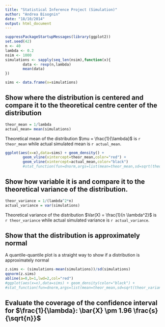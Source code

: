 ```yaml
---
title: "Statistical Inference Project (Simulation)"
author: "Andrea Bisognin"
date: "18/10/2014"
output: html_document
---
```


```r
suppressPackageStartupMessages(library(ggplot2))
set.seed(42)
n <- 40 
lambda <- 0.2
nsim <- 1000
simulations <- sapply(seq_len(nsim),function(x){
        data <- rexp(n,lambda)
        mean(data)
})

sims <- data.frame(x=simulations)
```

## Show where the distribution is centered and compare it to the theoretical centre center of the distribution 

```r
theor_mean = 1/lambda
actual_mean= mean(simulations)
```


Theoretical mean of the distribution  $\mu = \frac{1}{\lambda}$ is `r theor_mean` while actual simulated mean is `r actual_mean`.

```r
ggplot(aes(x=x),data=sims) + geom_density() +
        geom_vline(xintercept=theor_mean,color="red") + 
        geom_vline(xintercept=actual_mean,color="black") 
        #stat_function(fun=dnorm,args=list(mean=theor_mean,sd=sqrt(theor_variance)),color="green")
```



## Show how variable it is and compare it to the theoretical variance of the distribution.

```r
theor_variance = 1/(lambda^2*n)
actual_variance = var(simulations)
```


Theoretical variance of the distribution $Var(X) = \frac{1}{n \lambda^2}$ is `r theor_variance` while actual simulated variance is `r actual_variance`.

## Show that the distribution is approximately normal

A quantile-quantile plot is a straight way to show if a distribution is approximately normal

```r
z.sims <- (simulations-mean(simulations))/sd(simulations)
qqnorm(z.sims)
abline(a=0,b=1,lwd=2,col="red")
#ggplot(aes(x=x),data=sims) + geom_density(color="black") +
#stat_function(fun=dnorm,args=list(mean=theor_mean,sd=sqrt(theor_variance)),color="red") 
```



## Evaluate the coverage of the confidence interval for $\frac{1}{\lambda}: \bar{X} \pm 1.96 \frac{s}{\sqrt{n}}$  

